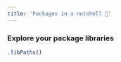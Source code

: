 ```yaml
---
title: 'Packages in a nutshell 🌰'
---
```


### Explore your package libraries

```r
.libPaths()
```
